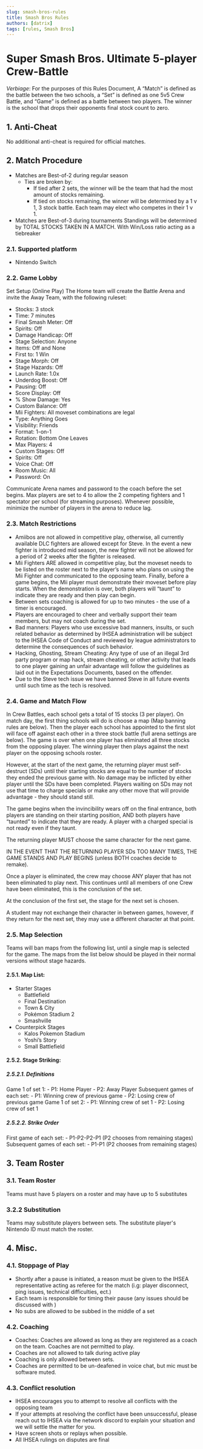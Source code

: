 ```yaml
---
slug: smash-bros-rules
title: Smash Bros Rules
authors: [datrix]
tags: [rules, Smash Bros]
---
```


# Super Smash Bros. Ultimate 5-player Crew-Battle
*Verbiage*: For the purposes of this Rules Document, A “Match” is defined as the battle between the two schools, a “Set” is defined as one 5v5 Crew Battle, and “Game” is defined as a battle between two players. The winner is the school that drops their opponents final stock count to zero.
## 1. Anti-Cheat
No additional anti-cheat is required for official matches.
## 2. Match Procedure
- Matches are Best-of-2 during regular season
    - Ties are broken by:
         - If tied after 2 sets, the winner will be the team that had the most amount of stocks remaining. 
         - If tied on stocks remaining, the winner will be determined by a 1 v 1, 3 stock battle. Each team may elect who competes in their 1 v 1.
- Matches are Best-of-3 during tournaments
Standings will be determined by TOTAL STOCKS TAKEN IN A MATCH. With Win/Loss ratio acting as a tiebreaker
### 2.1. Supported platform
- Nintendo Switch
### 2.2. Game Lobby
Set Setup (Online Play)
The Home team will create the Battle Arena and invite the Away Team, with the following ruleset:
- Stocks: 3 stock
- Time: 7 minutes
- Final Smash Meter: Off
- Spirits: Off
- Damage Handicap: Off
- Stage Selection: Anyone
- Items: Off and None
- First to: 1 Win
- Stage Morph: Off
- Stage Hazards: Off
- Launch Rate: 1.0x
- Underdog Boost: Off
- Pausing: Off
- Score Display: Off
- % Show Damage: Yes
- Custom Balance: Off
- Mii Fighters: All moveset combinations are legal
- Type: Anything Goes
- Visibility: Friends
- Format: 1-on-1
- Rotation: Bottom One Leaves
- Max Players: 4
- Custom Stages: Off
- Spirits: Off
- Voice Chat: Off
- Room Music: All
- Password: On

Communicate Arena names and password to the coach before the set begins. Max players are set to 4 to allow the 2 competing fighters and 1 spectator per school (for streaming purposes). Whenever possible, minimize the number of players in the arena to reduce lag.
### 2.3. Match Restrictions
- Amiibos are not allowed in competitive play, otherwise, all currently available DLC fighters are allowed except for Steve. In the event a new fighter is introduced mid season, the new fighter will not be allowed for a period of 2 weeks after the fighter is released.
- Mii Fighters ARE allowed in competitive play, but the moveset needs to be listed on the roster next to the player’s name who plans on using the Mii Fighter and communicated to the opposing team. Finally, before a game begins, the Mii player must demonstrate their moveset before play starts. When the demonstration is over, both players will “taunt” to indicate they are ready and then play can begin.
- Between sets coaching is allowed for up to two minutes - the use of a timer is encouraged.
- Players are encouraged to cheer and verbally support their team members, but may not coach during the set.
- Bad manners: Players who use excessive bad manners, insults, or such related behavior as determined by IHSEA administration will be subject to the IHSEA Code of Conduct and reviewed by league administrators to determine the consequences of such behavior.
- Hacking, Ghosting, Stream Cheating: Any type of use of an illegal 3rd party program or map hack, stream cheating, or other activity that leads to one player gaining an unfair advantage will follow the guidelines as laid out in the Expectations Documents, based on the offender.
- Due to the Steve tech issue we have banned Steve in all future events until such time as the tech is resolved.
### 2.4. Game and Match Flow
In Crew Battles, each school gets a total of 15 stocks (3 per player). On match day, the first thing schools will do is choose a map (Map banning rules are below). Then the player each school has appointed to the first slot will face off against each other in a three stock battle (full arena settings are below). The game is over when one player has eliminated all three stocks from the opposing player. The winning player then plays against the next player on the opposing schools roster.

However, at the start of the next game, the returning player must self-destruct (SDs) until their starting stocks are equal to the number of stocks they ended the previous game with. No damage may be inflicted by either player until the SDs have been completed. Players waiting on SDs may not use that time to charge specials or make any other move that will provide advantage - they should stand still.

The game begins when the invincibility wears off on the final entrance, both players are standing on their starting position, AND both players have “taunted” to indicate that they are ready. A player with a charged special is not ready even if they taunt.

The returning player MUST choose the same character for the next game.

IN THE EVENT THAT THE RETURNING PLAYER SDs TOO MANY TIMES, THE GAME STANDS AND PLAY BEGINS (unless BOTH coaches decide to remake).

Once a player is eliminated, the crew may choose ANY player that has not been eliminated to play next. This continues until all members of one Crew have been eliminated, this is the conclusion of the set.

At the conclusion of the first set, the stage for the next set is chosen.

A student may not exchange their character in between games, however, if they return for the next set, they may use a different character at that point.
### 2.5. Map Selection
Teams will ban maps from the following list, until a single map is selected for the game. The maps from the list below should be played in their normal versions without stage hazards.
#### 2.5.1. Map List:
- Starter Stages
    - Battlefield
    - Final Destination
    - Town & City
    - Pokémon Stadium 2
    - Smashville
- Counterpick Stages
    - Kalos Pokemon Stadium
    - Yoshi’s Story
    - Small Battlefield
#### 2.5.2. Stage Striking:
##### 2.5.2.1. Definitions
Game 1 of set 1:
    - P1: Home Player
    - P2: Away Player
Subsequent games of each set:
    - P1: Winning crew of previous game
    - P2: Losing crew of previous game
Game 1 of set 2:
    - P1: Winning crew of set 1
    - P2: Losing crew of set 1
##### 2.5.2.2. Strike Order
First game of each set:
    - P1-P2-P2-P1 (P2 chooses from remaining stages)
Subsequent games of each set:
    - P1-P1 (P2 chooses from remaining stages)
## 3. Team Roster
### 3.1. Team Roster
Teams must have 5 players on a roster and may have up to 5 substitutes
### 3.2.2 Substitution
Teams may substitute players between sets. The substitute player's Nintendo ID must match the roster.
## 4. Misc.
### 4.1. Stoppage of Play
- Shortly after a pause is initiated, a reason must be given to the IHSEA representative acting as referee for the match (i.g: player disconnect, ping issues, technical difficulties, ect.)
- Each team is responsible for timing their pause (any issues should be discussed with ) 
- No subs are allowed to be subbed in the middle of a set
### 4.2. Coaching
- Coaches: Coaches are allowed as long as they are registered as a coach on the team. Coaches are not permitted to play.
- Coaches are not allowed to talk during active play
- Coaching is only allowed between sets.
- Coaches are permitted to be un-deafened in voice chat, but mic must be software muted.
### 4.3. Conflict resolution
- IHSEA encourages you to attempt to resolve all conflicts with the opposing team
- If your attempts at resolving the conflict have been unsuccessful, please reach out to IHSEA via the network discord to explain your situation and we will settle the matter for you.
- Have screen shots or replays when possible.
- All IHSEA rulings on disputes are final